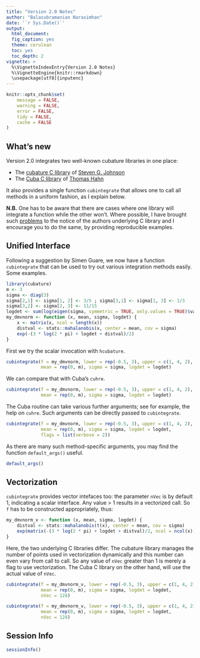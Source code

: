 ```yaml
---
title: "Version 2.0 Notes"
author: "Balasubramanian Narasimhan"
date: '`r Sys.Date()`'
output:
  html_document:
  fig_caption: yes
  theme: cerulean
  toc: yes
  toc_depth: 2
vignette: >
  %\VignetteIndexEntry{Version 2.0 Notes}
  %\VignetteEngine{knitr::rmarkdown}
  \usepackage[utf8]{inputenc}
---
```


```r
knitr::opts_chunk$set(
    message = FALSE,
    warning = FALSE,
    error = FALSE,
    tidy = FALSE,
    cache = FALSE
)
```

## What's new

Version 2.0 integrates two well-known cubature libraries in one place:

- The [cubature C library](https://github.com/stevengj/cubature)  of [Steven G. Johnson](https://math.mit.edu/~stevenj/)
- The [Cuba C library](https://feynarts.de/cuba/) of [Thomas Hahn](https://wwwth.mpp.mpg.de/members/hahn/)

It also provides a single function `cubintegrate` that allows one to
call all methods in a uniform fashion, as I explain below.

__N.B.__ One has to be aware that there are cases where one library
will integrate a function while the other won't. Where possible, I
have brought such
[problems](https://github.com/stevengj/cubature/issues/7) to the
notice of the authors underlying C library and I encourage you to do
the same, by providing reproducible examples.

## Unified Interface

Following a suggestion by Simen Guare, we now have a function
`cubintegrate` that can be used to try out various integration methods
easily. Some examples. 

```r
library(cubature)
m <- 3
sigma <- diag(3)
sigma[2,1] <- sigma[1, 2] <- 3/5 ; sigma[3,1] <- sigma[1, 3] <- 1/3
sigma[3,2] <- sigma[2, 3] <- 11/15
logdet <- sum(log(eigen(sigma, symmetric = TRUE, only.values = TRUE)$values))
my_dmvnorm <- function (x, mean, sigma, logdet) {
    x <- matrix(x, ncol = length(x))
    distval <- stats::mahalanobis(x, center = mean, cov = sigma)
    exp(-(3 * log(2 * pi) + logdet + distval)/2)
}
```

First we try the scalar invocation with `hcubature`.

```r
cubintegrate(f = my_dmvnorm, lower = rep(-0.5, 3), upper = c(1, 4, 2), method = "pcubature",
             mean = rep(0, m), sigma = sigma, logdet = logdet)
```

We can compare that with Cuba's `cuhre`. 

```r
cubintegrate(f = my_dmvnorm, lower = rep(-0.5, 3), upper = c(1, 4, 2), method = "cuhre",
             mean = rep(0, m), sigma = sigma, logdet = logdet)
```

The Cuba routine can take various further arguments; see for example,
the help on `cuhre`. Such arguments can be directly passed to
`cubintegrate`. 

```r
cubintegrate(f = my_dmvnorm, lower = rep(-0.5, 3), upper = c(1, 4, 2), method = "cuhre",
             mean = rep(0, m), sigma = sigma, logdet = logdet,
             flags = list(verbose = 2))
```

As there are many such method-specific arguments, you may find the
function `default_args()` useful.

```r
default_args()
```

## Vectorization 

`cubintegrate` provides vector intefaces too: the parameter `nVec` is
by default 1, indicating a scalar interface. Any value > 1 results in
a vectorized call. So `f` has to be constructed appropriately, thus:
```r
my_dmvnorm_v <- function (x, mean, sigma, logdet) {
    distval <- stats::mahalanobis(t(x), center = mean, cov = sigma)
    exp(matrix(-(3 * log(2 * pi) + logdet + distval)/2, ncol = ncol(x)))
}
```

Here, the two underlying C libraries differ. The cubature library
manages the number of points used in vectorization dynamically and
this number can even vary from call to call. So any value of `nVec`
greater than 1 is merely a flag to use vectorization. The Cuba C
library on the other hand, will use the actual value of `nVec`. 

```r
cubintegrate(f = my_dmvnorm_v, lower = rep(-0.5, 3), upper = c(1, 4, 2), method = "pcubature",
             mean = rep(0, m), sigma = sigma, logdet = logdet,
             nVec = 128)
```

```r
cubintegrate(f = my_dmvnorm_v, lower = rep(-0.5, 3), upper = c(1, 4, 2), method = "cuhre",
             mean = rep(0, m), sigma = sigma, logdet = logdet,
             nVec = 128)
```

## Session Info


```r
sessionInfo()
```
